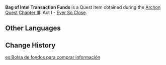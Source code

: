{{Item Infobox
|id           = 101932
|image        = Item Bag of Mora.png
|type         = Quest Items
|quality      = 
|description  = A bag of Mora provided by [[Alhaitham]] for buying the intel on the whereabouts of the [[Divine Knowledge Capsule]].
|source1      = [[Ever So Close]]
}}
'''Bag of Intel Transaction Funds''' is a Quest Item obtained during the [[Archon Quest]] [[Chapter III]]: Act I - [[Ever So Close]].

==Other Languages==
{{Other Languages
|default_hidden = 1
|en      = Bag of Intel Transaction Funds
|zhs     = 购买情报的资金袋
|zhs_rm  = Gòumǎi Qíngbào de Zījīn-dài
|zht     = 購買情報的資金袋
|zht_rm  = Gòumǎi Qíngbào de Zījīn-dài
|ja      = 情報購入用モラ袋
|ja_rm   = Jyouhou Kounyuu-you Mora Bukuro
|ko      = 정보 구매용 자금 주머니
|ko_rm   = Jeongbo Gumaeyong Jageum Jumeoni
|es      = Bolsa de fondos para comprar información
|fr      = Fonds d'achat de renseignements
|ru      = Мора для покупки информации
|th      = ถุงเงินทุนสำหรับซื้อข้อมูล
|th_rm   = 
|vi      = Túi Tiền Mua Tình Báo
|de      = Beutel mit Geldmitteln zum Ankauf von Informationen
|id      = Kantong Dana untuk Transaksi Intel
|pt      = Bolsa de Fundo para Informações
|tr      = Bilgi Alışverişi Kesesi
|it      = Sacchetto di fondi per informazioni
}}

==Change History==
{{Change History|3.0}}

[[es:Bolsa de fondos para comprar información]]